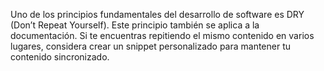 Uno de los principios fundamentales del desarrollo de software es DRY (Don’t Repeat Yourself). Este principio también se aplica a la documentación. Si te encuentras repitiendo el mismo contenido en varios lugares, considera crear un snippet personalizado para mantener tu contenido sincronizado.